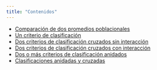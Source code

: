 ```yaml
---
title: "Contenidos"
---
```


* [Comparación de dos promedios poblacionales](dos_poblaciones.qmd)
* [Un criterio de clasificación](un_criterio.qmd)
* [Dos criterios de clasificación cruzados sin interacción](dos_criterios_aditivos.qmd)
* [Dos criterios de clasificación cruzados con interacción](dos_criterios_int.qmd)
* [Dos o más criterios de clasificación anidados](dos_criterios_anidados.qmd)
* [Clasificaciones anidadas y cruzadas](anidadas_cruzadas.qmd)
